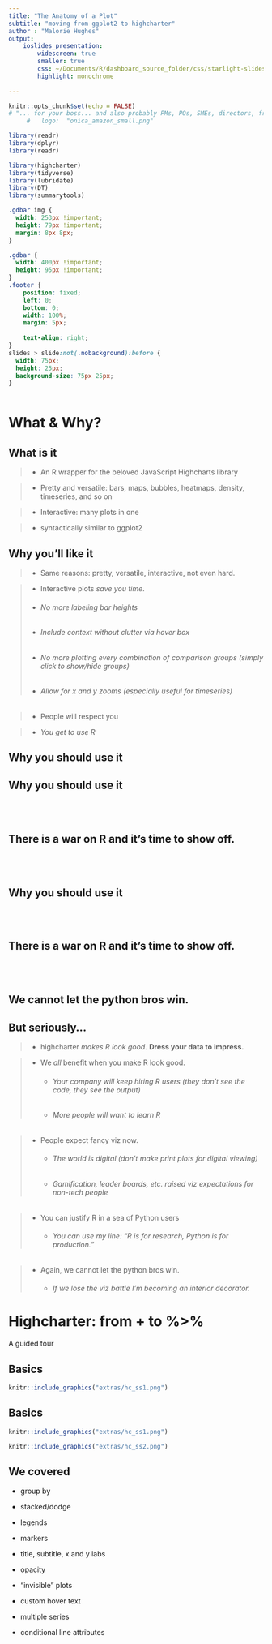 ```yaml
---
title: "The Anatomy of a Plot"
subtitle: "moving from ggplot2 to highcharter"
author : "Malorie Hughes"
output: 
    ioslides_presentation:
        widescreen: true
        smaller: true
        css: ~/Documents/R/dashboard_source_folder/css/starlight-slides_css.css
        highlight: monochrome
        
---
```



```r
knitr::opts_chunk$set(echo = FALSE)
# "... for your boss... and also probably PMs, POs, SMEs, directors, friends, neighbors, whatever--but mainly *FOR YOURSELF*"
     #   logo:  "onica_amazon_small.png"

library(readr)
library(dplyr)
library(readr)

library(highcharter)
library(tidyverse)
library(lubridate)
library(DT)
library(summarytools)


```

```css
.gdbar img {
  width: 253px !important;
  height: 79px !important;
  margin: 8px 8px;
}

.gdbar {
  width: 400px !important;
  height: 95px !important;
}
.footer {
    position: fixed;
    left: 0;
    bottom: 0;
    width: 100%;
    margin: 5px;
   
    text-align: right;
}
slides > slide:not(.nobackground):before {
  width: 75px;
  height: 25px;
  background-size: 75px 25px;
}



```

# What & Why?

## What is it

> - An R wrapper for the beloved JavaScript Highcharts library

> - Pretty and versatile: bars, maps, bubbles, heatmaps, density, timeseries, and so on

> - Interactive: many plots in one

> - syntactically similar to ggplot2

## Why you'll like it

>  - Same reasons: pretty, versatile, interactive, not even hard.

>    - Interactive plots *save you time*.
>   + <h6>No more labeling bar heights</h6>
>   + <h6>Include context without clutter via hover box</h6>
>   + <h6>No more plotting every combination of comparison groups (simply click to show/hide groups)</h6>
>   + <h6>Allow for x and y zooms (especially useful for timeseries) </h6>


> - People will respect you



> -  *You get to use R*


## Why you should use it

## Why you should use it

</br>
</br>

<h2>There is a war on R and it's time to show off.</h2>


</br>
</br>


## Why you should use it 

</br>
</br>

<h2>There is a war on R and it's time to show off.</h2>


</br>
</br>


<h2>We cannot let the python bros win.  </h2>


## But seriously... 

> - highcharter *makes R look good*.  **Dress your data to impress.**

> - We *all* benefit when you make R look good. 
>   + <h6> Your company will keep hiring R users (they don't see the code, they see the output)</h6>
>   + <h6>More people will want to learn R</h6>

> - People expect fancy viz now.
>   + <h6>The world is digital (don't make print plots for digital viewing)</h6>
>   + <h6>Gamification, leader boards, etc. raised viz expectations for non-tech people</h6>

> - You can justify R in a sea of Python users
>   + <h6>You can use my line: "R is for research, Python is for production."</h6>

> - Again, we cannot let the python bros win.
>     + <h6>If we lose the viz battle I'm becoming an interior decorator.</h6>


# Highcharter: from + to %>%

A guided tour

## Basics


```r
knitr::include_graphics("extras/hc_ss1.png")
```

## Basics


```r
knitr::include_graphics("extras/hc_ss1.png")
```

```r
knitr::include_graphics("extras/hc_ss2.png")
```



## We covered


- group by

- stacked/dodge

- legends

- markers

- title, subtitle, x and y labs

- opacity

- "invisible" plots

- custom hover text

- multiple series

- conditional line attributes





